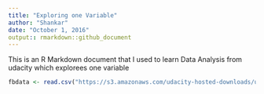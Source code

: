 ```yaml
---
title: "Exploring one Variable"
author: "Shankar"
date: "October 1, 2016"
output:: rmarkdown::github_document
---
```


This is an R Markdown document that I used to learn Data Analysis from udacity which explorees one variable


```r
fbdata <- read.csv("https://s3.amazonaws.com/udacity-hosted-downloads/ud651/pseudo_facebook.tsv", sep = '\t')
```
